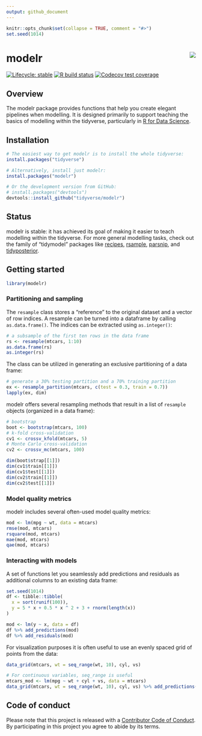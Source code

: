 ```yaml
---
output: github_document
---
```


```r
knitr::opts_chunk$set(collapse = TRUE, comment = "#>")
set.seed(1014)
```

# modelr <img src="man/figures/logo.png" align="right" />

<!-- badges: start -->
[![Lifecycle: stable](https://img.shields.io/badge/lifecycle-stable-brightgreen.svg)](https://www.tidyverse.org/lifecycle/#stable)
[![R build status](https://github.com/tidyverse/modelr/workflows/R-CMD-check/badge.svg)](https://github.com/tidyverse/modelr/actions)
[![Codecov test coverage](https://codecov.io/gh/tidyverse/modelr/branch/master/graph/badge.svg)](https://codecov.io/gh/tidyverse/modelr?branch=master)
<!-- badges: end -->

## Overview

The modelr package provides functions that help you create elegant pipelines when modelling. 
It is designed primarily to support teaching the basics of modelling within the tidyverse, particularly in [R for Data Science](http://r4ds.had.co.nz/model-basics.html).

## Installation

```r
# The easiest way to get modelr is to install the whole tidyverse:
install.packages("tidyverse")

# Alternatively, install just modelr:
install.packages("modelr")

# Or the development version from GitHub:
# install.packages("devtools")
devtools::install_github("tidyverse/modelr")
```

## Status 

modelr is stable: it has achieved its goal of making it easier to teach modelling within the tidyverse. For more general modelling tasks, check out the family of "tidymodel" packages like [recipes](https://topepo.github.io/recipes/), [rsample](https://topepo.github.io/rsample/), [parsnip](https://topepo.github.io/parsnip/), and [tidyposterior](https://topepo.github.io/tidyposterior/).

## Getting started

```r
library(modelr)
```

### Partitioning and sampling

The `resample` class stores a "reference" to the original dataset and a vector of row indices. A resample can be turned into a dataframe by calling `as.data.frame()`. The indices can be extracted using `as.integer()`:

```r
# a subsample of the first ten rows in the data frame
rs <- resample(mtcars, 1:10)
as.data.frame(rs)
as.integer(rs)
```

The class can be utilized in generating an exclusive partitioning of a data frame:

```r
# generate a 30% testing partition and a 70% training partition
ex <- resample_partition(mtcars, c(test = 0.3, train = 0.7))
lapply(ex, dim)
```

modelr offers several resampling methods that result in a list of `resample` objects (organized in a data frame):

```r
# bootstrap
boot <- bootstrap(mtcars, 100)
# k-fold cross-validation
cv1 <- crossv_kfold(mtcars, 5)
# Monte Carlo cross-validation
cv2 <- crossv_mc(mtcars, 100)

dim(boot$strap[[1]])
dim(cv1$train[[1]])
dim(cv1$test[[1]])
dim(cv2$train[[1]])
dim(cv2$test[[1]])
```

### Model quality metrics

modelr includes several often-used model quality metrics:

```r
mod <- lm(mpg ~ wt, data = mtcars)
rmse(mod, mtcars)
rsquare(mod, mtcars)
mae(mod, mtcars)
qae(mod, mtcars)
```

### Interacting with models

A set of functions let you seamlessly add predictions and residuals as additional columns to an existing data frame:

```r
set.seed(1014)
df <- tibble::tibble(
  x = sort(runif(100)),
  y = 5 * x + 0.5 * x ^ 2 + 3 + rnorm(length(x))
)

mod <- lm(y ~ x, data = df)
df %>% add_predictions(mod)
df %>% add_residuals(mod)
```

For visualization purposes it is often useful to use an evenly spaced grid of points from the data:

```r
data_grid(mtcars, wt = seq_range(wt, 10), cyl, vs)

# For continuous variables, seq_range is useful
mtcars_mod <- lm(mpg ~ wt + cyl + vs, data = mtcars)
data_grid(mtcars, wt = seq_range(wt, 10), cyl, vs) %>% add_predictions(mtcars_mod)
```

## Code of conduct

Please note that this project is released with a [Contributor Code of Conduct](https://modelr.tidyverse.org/CODE_OF_CONDUCT.html).
By participating in this project you agree to abide by its terms.
